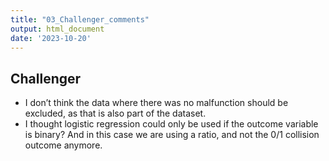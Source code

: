```yaml
---
title: "03_Challenger_comments"
output: html_document
date: '2023-10-20'
---
```


## Challenger

- I don't think the data where there was no malfunction should be excluded, as that is also part of the dataset.
- I thought logistic regression could only be used if the outcome variable is binary? And in this case we are using a ratio, and not the 0/1 collision outcome anymore.


